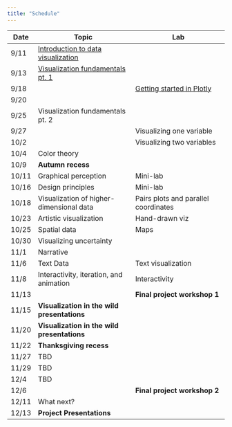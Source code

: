 ```yaml
---
title: "Schedule"
---
```


Date | Topic | Lab | 
-----|----------------------|---------------------|
9/11 | [Introduction to data visualization](01_CommunicatingWithData.pdf) | |
9/13 | [Visualization fundamentals pt. 1](02_VisualizationFundamentals.pdf) | |
9/18 |  | [Getting started in Plotly](03_IntroductionToPlotly.pdf) | 
9/20 | | |
9/25 | Visualization fundamentals pt. 2 | | 
9/27 | | Visualizing one variable | 
10/2 | |  Visualizing two variables |
10/4 | Color theory |  | 
10/9  |  **Autumn recess**      |  |
10/11 | Graphical perception | Mini-lab | 
10/16 |  Design principles | Mini-lab |  
10/18 | Visualization of higher-dimensional data | Pairs plots and parallel coordinates |
10/23 | Artistic visualization | Hand-drawn viz |
10/25 |  Spatial data | Maps |
10/30 |  Visualizing uncertainty  | |
11/1  | Narrative  | |
11/6  | Text Data  | Text visualization |
11/8  | Interactivity, iteration, and animation | Interactivity |
11/13 | | **Final project workshop 1**  |
11/15 | **Visualization in the wild presentations** | |
11/20 | **Visualization in the wild presentations** | |
11/22 | **Thanksgiving recess** | |
11/27 | TBD ||
11/29 | TBD | |
12/4  | TBD | |
12/6  | | **Final project workshop 2**  |
12/11 | What next? ||
12/13 | **Project Presentations** ||
